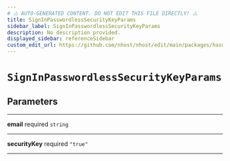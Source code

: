 ```yaml
---
# ⚠️ AUTO-GENERATED CONTENT. DO NOT EDIT THIS FILE DIRECTLY! ⚠️
title: SignInPasswordlessSecurityKeyParams
sidebar_label: SignInPasswordlessSecurityKeyParams
description: No description provided.
displayed_sidebar: referenceSidebar
custom_edit_url: https://github.com/nhost/nhost/edit/main/packages/hasura-auth-js/src/types/client.ts#L46
---
```


# `SignInPasswordlessSecurityKeyParams`

## Parameters

---

**<span className="parameter-name">email</span>** <span className="optional-status">required</span> <code>string</code>

---

**<span className="parameter-name">securityKey</span>** <span className="optional-status">required</span> <code>"true"</code>

---
